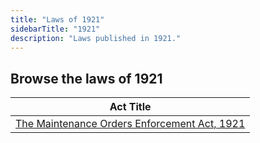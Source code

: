 ```yaml
---
title: "Laws of 1921"
sidebarTitle: "1921"
description: "Laws published in 1921."
---
```


## Browse the laws of 1921

| Act Title |
|-----------|
| [The Maintenance Orders Enforcement Act, 1921](/laws/act-122) |
